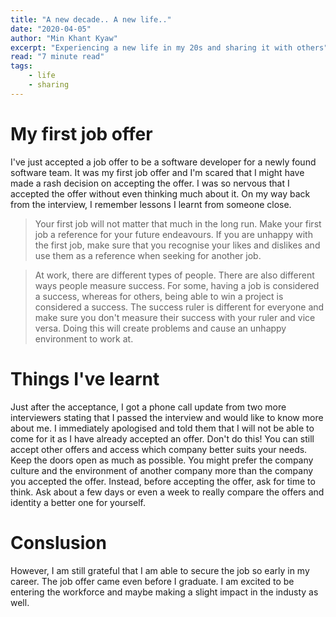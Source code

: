 ```yaml
---
title: "A new decade.. A new life.."
date: "2020-04-05"
author: "Min Khant Kyaw"
excerpt: "Experiencing a new life in my 20s and sharing it with others"
read: "7 minute read"
tags:
    - life
    - sharing
---
```


# My first job offer

I've just accepted a job offer to be a software developer for a newly found software team. It was my first job offer and I'm scared that I might have made a rash decision on accepting the offer. I was so nervous that I accepted the offer without even thinking much about it. On my way back from the interview, I remember lessons I learnt from someone close.

<BlockQuote> 
Your first job will not matter that much in the long run. Make your first job a reference for your future endeavours. If you are unhappy with the first job, make sure that you recognise your likes and dislikes and use them as a reference when seeking for another job.
</BlockQuote>

<BlockQuote>
At work, there are different types of people. There are also different ways people measure success. For some, having a job is considered a success, whereas for others, being able to win a project is considered a success. The success ruler is different for everyone and make sure you don't measure their success with your ruler and vice versa. Doing this will create problems and cause an unhappy environment to work at.
</BlockQuote>

# Things I've learnt

Just after the acceptance, I got a phone call update from two more interviewers stating that I passed the interview and would like to know more about me. I immediately apologised and told them that I will not be able to come for it as I have already accepted an offer. <Serious>Don't do this! You can still accept other offers and access which company better suits your needs. Keep the doors open as much as possible. You might prefer the company culture and the environment of another company more than the company you accepted the offer. Instead, before accepting the offer, ask for time to think. Ask about a few days or even a week to really compare the offers and identity a better one for yourself.</Serious>

# Conslusion

However, I am still grateful that I am able to secure the job so early in my career. The job offer came even before I graduate. I am excited to be entering the workforce and maybe making a slight impact in the industy as well.
